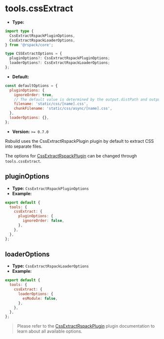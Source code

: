 # tools.cssExtract

- **Type:**

```ts
import type {
  CssExtractRspackPluginOptions,
  CssExtractRspackLoaderOptions,
} from '@rspack/core';

type CSSExtractOptions = {
  pluginOptions?: CssExtractRspackPluginOptions;
  loaderOptions?: CssExtractRspackLoaderOptions;
};
```

- **Default:**

```js
const defaultOptions = {
  pluginOptions: {
    ignoreOrder: true,
    // The default value is determined by the output.distPath and output.filename options of Rsbuild
    filename: 'static/css/[name].css',
    chunkFilename: 'static/css/async/[name].css',
  },
  loaderOptions: {},
};
```

- **Version:** `>= 0.7.0`

Rsbuild uses the CssExtractRspackPlugin plugin by default to extract CSS into separate files.

The options for [CssExtractRspackPlugin](https://rspack.dev/plugins/rspack/css-extract-rspack-plugin) can be changed through `tools.cssExtract`.

## pluginOptions

- **Type:** `CssExtractRspackPluginOptions`
- **Example:**

```js
export default {
  tools: {
    cssExtract: {
      pluginOptions: {
        ignoreOrder: false,
      },
    },
  },
};
```

## loaderOptions

- **Type:** `CssExtractRspackLoaderOptions`
- **Example:**

```js
export default {
  tools: {
    cssExtract: {
      loaderOptions: {
        esModule: false,
      },
    },
  },
};
```

> Please refer to the [CssExtractRspackPlugin](https://rspack.dev/plugins/rspack/css-extract-rspack-plugin) plugin documentation to learn about all available options.
